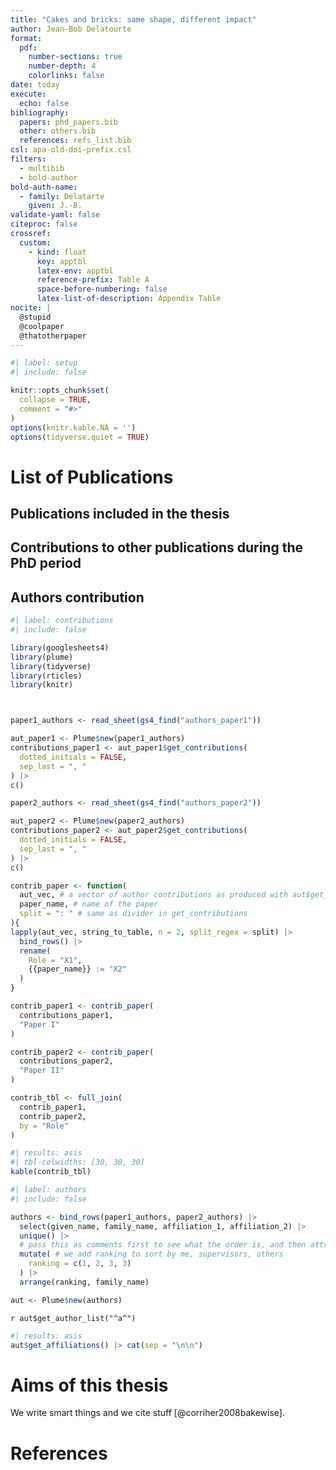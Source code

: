 ```yaml
---
title: "Cakes and bricks: same shape, different impact"
author: Jean-Bob Delatourte
format:
  pdf:
    number-sections: true
    number-depth: 4
    colorlinks: false
date: today
execute:
  echo: false
bibliography:
  papers: phd_papers.bib
  other: others.bib
  references: refs_list.bib
csl: apa-old-doi-prefix.csl
filters:
  - multibib
  - bold-author
bold-auth-name:
  - family: Delatarte
    given: J.-B.
validate-yaml: false
citeproc: false
crossref:
  custom:
    - kind: float
      key: apptbl
      latex-env: apptbl
      reference-prefix: Table A
      space-before-numbering: false
      latex-list-of-description: Appendix Table
nocite: |
  @stupid
  @coolpaper
  @thatotherpaper
---
```


```r
#| label: setup
#| include: false

knitr::opts_chunk$set(
  collapse = TRUE,
  comment = "#>"
)
options(knitr.kable.NA = '')
options(tidyverse.quiet = TRUE)

```

# List of Publications

## Publications included in the thesis

::: {#refs-papers}
:::

## Contributions to other publications during the PhD period

::: {#refs-other}
:::

## Authors contribution
```r
#| label: contributions
#| include: false

library(googlesheets4)
library(plume)
library(tidyverse)
library(rticles)
library(knitr)



paper1_authors <- read_sheet(gs4_find("authors_paper1"))

aut_paper1 <- Plume$new(paper1_authors)
contributions_paper1 <- aut_paper1$get_contributions(
  dotted_initials = FALSE,
  sep_last = ", "
) |>
c()

paper2_authors <- read_sheet(gs4_find("authors_paper2"))

aut_paper2 <- Plume$new(paper2_authors)
contributions_paper2 <- aut_paper2$get_contributions(
  dotted_initials = FALSE,
  sep_last = ", "
) |>
c()

contrib_paper <- function(
  aut_vec, # a vector of author contributions as produced with aut$get_contributions() |> c()
  paper_name, # name of the paper
  split = ": " # same as divider in get_contributions
){
lapply(aut_vec, string_to_table, n = 2, split_regex = split) |>
  bind_rows() |>
  rename(
    Role = "X1",
    {{paper_name}} := "X2"
  )
}

contrib_paper1 <- contrib_paper(
  contributions_paper1,
  "Paper I"
)

contrib_paper2 <- contrib_paper(
  contributions_paper2,
  "Paper II"
)

contrib_tbl <- full_join(
  contrib_paper1,
  contrib_paper2,
  by = "Role"
)
```

```r
#| results: asis
#| tbl-colwidths: [30, 30, 30]
kable(contrib_tbl)
```

```r
#| label: authors
#| include: false

authors <- bind_rows(paper1_authors, paper2_authors) |>
  select(given_name, family_name, affiliation_1, affiliation_2) |>
  unique() |>
  # pass this as comments first to see what the order is, and then attribute ranking and arrange
  mutate( # we add ranking to sort by me, supervisors, others
    ranking = c(1, 2, 3, 3)
  ) |>
  arrange(ranking, family_name)

aut <- Plume$new(authors)

```

`r aut$get_author_list("^a^")`

```r
#| results: asis
aut$get_affiliations() |> cat(sep = "\n\n")
```


<!-- # Contents -->
\tableofcontents

# Aims of this thesis

We write smart things and we cite stuff [@corriher2008bakewise].

# References

::: {#refs-references}
:::
